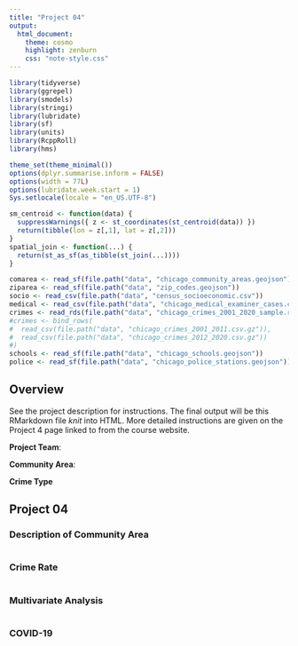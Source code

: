 ```yaml
---
title: "Project 04"
output:
  html_document:
    theme: cosmo
    highlight: zenburn
    css: "note-style.css"
---
```


```r
library(tidyverse)
library(ggrepel)
library(smodels)
library(stringi)
library(lubridate)
library(sf)
library(units)
library(RcppRoll)
library(hms)

theme_set(theme_minimal())
options(dplyr.summarise.inform = FALSE)
options(width = 77L)
options(lubridate.week.start = 1)
Sys.setlocale(locale = "en_US.UTF-8")

sm_centroid <- function(data) {
  suppressWarnings({ z <- st_coordinates(st_centroid(data)) })
  return(tibble(lon = z[,1], lat = z[,2]))
}
spatial_join <- function(...) {
  return(st_as_sf(as_tibble(st_join(...))))
}

comarea <- read_sf(file.path("data", "chicago_community_areas.geojson"))
ziparea <- read_sf(file.path("data", "zip_codes.geojson"))
socio <- read_csv(file.path("data", "census_socioeconomic.csv"))
medical <- read_csv(file.path("data", "chicago_medical_examiner_cases.csv.gz"))
crimes <- read_rds(file.path("data", "chicago_crimes_2001_2020_sample.rds"))
#crimes <- bind_rows(
#  read_csv(file.path("data", "chicago_crimes_2001_2011.csv.gz")),
#  read_csv(file.path("data", "chicago_crimes_2012_2020.csv.gz"))
#)
schools <- read_sf(file.path("data", "chicago_schools.geojson"))
police <- read_sf(file.path("data", "chicago_police_stations.geojson"))
```

## Overview

See the project description for instructions. The final output will be
this RMarkdown file *knit* into HTML. More detailed instructions are given
on the Project 4 page linked to from the course website.

**Project Team**:

**Community Area**:

**Crime Type**

## Project 04

### Description of Community Area

```r

```


### Crime Rate

```r

```


### Multivariate Analysis

```r

```


### COVID-19

```r

```
